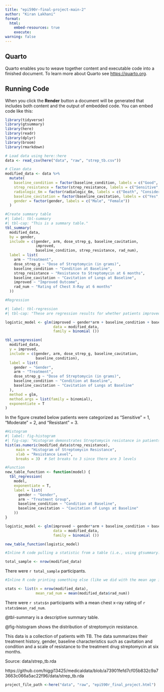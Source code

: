 ```yaml
---
title: "epi590r-final-project-main-2"
author: "Kiran Lakhani"
format:
  html: 
    embed-resources: true
    execute:
warning: false
---
```


## Quarto

Quarto enables you to weave together content and executable code into a finished document. To learn more about Quarto see <https://quarto.org>.

## Running Code

When you click the **Render** button a document will be generated that includes both content and the output of embedded code. You can embed code like this:

```r

library(tidyverse)
library(gtsummary)
library(here)
library(readr)
library(dplyr)
library(broom)
library(rmarkdown)

# Load data using here::here
data <- read_csv(here("data", "raw", "strep_tb.csv"))

# Clean data
modified_data <- data %>%
  mutate(
    baseline_condition = factor(baseline_condition, labels = c("Good", "Fair", "Poor")),
    strep_resistance = factor(strep_resistance, labels = c("Sensitive", "Moderate", "Resistant")),
    radiologic_6m = factor(radiologic_6m, labels = c("Death", "Considerable Deterioration", "Moderate Deterioration", "No Change", "Moderate Improvement", "Considerable Improvement")),
    baseline_cavitation = factor(baseline_cavitation, labels = c("Yes", "No")),
    gender = factor(gender, labels = c("Male", "Female"))
  )
```

```r
#Create summary table
#| label: tbl-summary
#| tbl-cap: "This is a summary table."
tbl_summary(
  modified_data,
  by = gender,
  include = c(gender, arm, dose_strep_g, baseline_cavitation,
              improved,
              baseline_condition, strep_resistance, rad_num),
  label = list(
    arm ~ "Treatment",
    dose_strep_g ~ "Dose of Streptomycin (in grams)",
    baseline_condition ~ "Condition at Baseline",
    strep_resistance ~ "Resistance to Streptomycin at 6 months",
    baseline_cavitation ~ "Cavitation of Lungs at Baseline",
    improved ~ "Improved Outcome",
    rad_num ~ "Rating of Chest X-Ray at 6 months"
  ))
```

```r
#Regression

#| label: tbl-regression
#| tbl-cap: "These are regression results for whether patients improved or not. Improvement is categorized as binomial therefore the glm method was used in the regression model."

logistic_model <- glm(improved ~ gender*arm + baseline_condition + baseline_cavitation,
                      data = modified_data,
                      family = binomial ())

tbl_uvregression(
  modified_data,
  y = improved,
  include = c(gender, arm, dose_strep_g, baseline_cavitation,
              baseline_condition),
  label = list(
    gender ~ "Gender",
    arm ~ "Treatment",
    dose_strep_g ~ "Dose of Streptomycin (in grams)",
    baseline_condition ~ "Condition at Baseline",
    baseline_cavitation ~ "Cavitation of Lungs at Baseline"
  ),
  method = glm,
  method.args = list(family = binomial),
  exponentiate = T
)
```
In the figure created  below patients were categorized as "Sensitive" = 1, "Moderate" = 2, and "Resistant" = 3. 

```r
#Histogram
#| label: fig-histogram
#| fig-cap: "Histogram demonstrates Streptomycin resistance in patients"
hist(as.numeric(modified_data$strep_resistance),
     main = "Histogram of Streptomycin Resistance",
     xlab = "Resistance Level",
     breaks = 3)  # Set breaks to 3 since there are 3 levels
```

```r
#Function
new_table_function <- function(model) {
  tbl_regression(
    model,
    exponentiate = T,
    label = list(
      gender ~ "Gender",
      arm ~ "Treatment Group",
      baseline_condition ~ "Condition at Baseline",
      baseline_cavitation ~ "Cavitation of Lungs at Baseline"
    ))
}

logistic_model <- glm(improved ~ gender*arm + baseline_condition + baseline_cavitation,
                      data = modified_data,
                      family = binomial ())

new_table_function(logistic_model)
```
```r
#Inline R code pulling a statistic from a table (i.e., using gtsummary::inline_text())

total_sample <- nrow(modified_data)
```
There were `r total_sample` participants. 

```r
#Inline R code printing something else (like we did with the mean age in the example) (1 pt) and cross reference (1 pt)

stats <- list(n = nrow(modified_data),
              mean_rad_num = mean(modified_data$rad_num))
```
There were `r stats$n` participants with a mean chest x-ray rating of `r stats$mean_rad_num`.

@tbl-summary is a descriptive summary table.

@fig-histogram shows the distribution of streptomycin resistance.

This data is a collection of patients with TB. The data summarizes their treatment history, gender, baseline characteristics such as cavitation and condition and a scale of resistance to the treatment drug streptomycin at six months. 

Source: data/strep_tb.rda

https://github.com/higgi13425/medicaldata/blob/a73901fefd7cf05b832c9a73663c066a5ac22f96/data/strep_tb.rda 

```r
project_file_path <-here("data", "raw", "epi590r_final_project.html")
```


